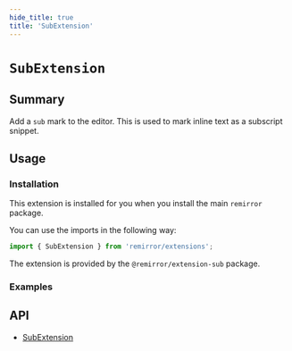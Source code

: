```yaml
---
hide_title: true
title: 'SubExtension'
---
```



# `SubExtension`

## Summary

Add a `sub` mark to the editor. This is used to mark inline text as a subscript snippet.

## Usage

### Installation

This extension is installed for you when you install the main `remirror` package.

You can use the imports in the following way:

```ts
import { SubExtension } from 'remirror/extensions';
```

The extension is provided by the `@remirror/extension-sub` package.

### Examples

<Basic />

## API

- [SubExtension](../api/extension-sub)
